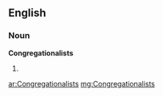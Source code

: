 ==English==

===Noun===
'''Congregationalists'''

# {{plural of|[[Congregationalist]]}}

[[ar:Congregationalists]]
[[mg:Congregationalists]]